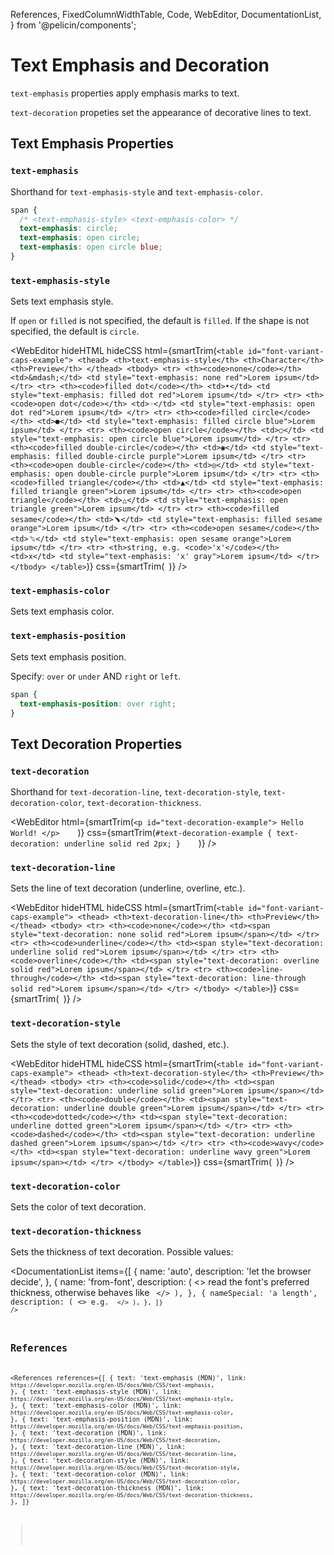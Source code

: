   References,
  FixedColumnWidthTable,
  Code,
  WebEditor,
  DocumentationList,
} from '@pelicin/components';

<MetadataConfigurer title="Text Emphasis and Decoration" dateCreated="2021-03-30" />

# Text Emphasis and Decoration

`text-emphasis` properties apply emphasis marks to text.

`text-decoration` propeties set the appearance of decorative lines to text.

## Text Emphasis Properties

### `text-emphasis`

Shorthand for `text-emphasis-style` and `text-emphasis-color`.

```css
span {
  /* <text-emphasis-style> <text-emphasis-color> */
  text-emphasis: circle;
  text-emphasis: open circle;
  text-emphasis: open circle blue;
}
```

### `text-emphasis-style`

Sets text emphasis style.

If `open` or `filled` is not specified, the default is `filled`. If the shape is not specified, the default is `circle`.

<WebEditor
  hideHTML
  hideCSS
  html={smartTrim(`
    <table id="font-variant-caps-example">
      <thead>
        <th>text-emphasis-style</th>
        <th>Character</th>
        <th>Preview</th>
      </thead>
      <tbody>
        <tr>
          <th><code>none</code></th>
          <td>&mdash;</td>
          <td style="text-emphasis: none red">Lorem ipsum</td>
        </tr>
        <tr>
          <th><code>filled dot</code></th>
          <td>•</td>
          <td style="text-emphasis: filled dot red">Lorem ipsum</td>
        </tr>
        <tr>
          <th><code>open dot</code></th>
          <td>◦</td>
          <td style="text-emphasis: open dot red">Lorem ipsum</td>
        </tr>
        <tr>
          <th><code>filled circle</code></th>
          <td>●</td>
          <td style="text-emphasis: filled circle blue">Lorem ipsum</td>
        </tr>
        <tr>
          <th><code>open circle</code></th>
          <td>○</td>
          <td style="text-emphasis: open circle blue">Lorem ipsum</td>
        </tr>
        <tr>
          <th><code>filled double-circle</code></th>
          <td>◉</td>
          <td style="text-emphasis: filled double-circle purple">Lorem ipsum</td>
        </tr>
        <tr>
          <th><code>open double-circle</code></th>
          <td>◎</td>
          <td style="text-emphasis: open double-circle purple">Lorem ipsum</td>
        </tr>
        <tr>
          <th><code>filled triangle</code></th>
          <td>▲</td>
          <td style="text-emphasis: filled triangle green">Lorem ipsum</td>
        </tr>
        <tr>
          <th><code>open triangle</code></th>
          <td>△</td>
          <td style="text-emphasis: open triangle green">Lorem ipsum</td>
        </tr>
        <tr>
          <th><code>filled sesame</code></th>
          <td>﹅</td>
          <td style="text-emphasis: filled sesame orange">Lorem ipsum</td>
        </tr>
        <tr>
          <th><code>open sesame</code></th>
          <td>﹆</td>
          <td style="text-emphasis: open sesame orange">Lorem ipsum</td>
        </tr>
        <tr>
          <th>string, e.g. <code>'x'</code></th>
          <td>x</td>
          <td style="text-emphasis: 'x' gray">Lorem ipsum</td>
        </tr>
      </tbody>
    </table>
  `)}
  css={smartTrim(`
  `)}
/>

### `text-emphasis-color`

Sets text emphasis color.

### `text-emphasis-position`

Sets text emphasis position.

Specify: `over` or `under` AND `right` or `left`.

```css
span {
  text-emphasis-position: over right;
}
```

## Text Decoration Properties

### `text-decoration`

Shorthand for `text-decoration-line`, `text-decoration-style`, `text-decoration-color`, `text-decoration-thickness`.

<WebEditor
  html={smartTrim(`
    <p id="text-decoration-example">
      Hello World!
    </p>    
  `)}
  css={smartTrim(`
    #text-decoration-example {
      text-decoration: underline solid red 2px;
    }    
  `)}
/>

### `text-decoration-line`

Sets the line of text decoration (underline, overline, etc.).

<WebEditor
  hideHTML
  hideCSS
  html={smartTrim(`
    <table id="font-variant-caps-example">
      <thead>
        <th>text-decoration-line</th>
        <th>Preview</th>
      </thead>
      <tbody>
        <tr>
          <th><code>none</code></th>
          <td><span style="text-decoration: none solid red">Lorem ipsum</span></td>
        </tr>
        <tr>
          <th><code>underline</code></th>
          <td><span style="text-decoration: underline solid red">Lorem ipsum</span></td>
        </tr>
        <tr>
          <th><code>overline</code></th>
          <td><span style="text-decoration: overline solid red">Lorem ipsum</span></td>
        </tr>
        <tr>
          <th><code>line-through</code></th>
          <td><span style="text-decoration: line-through solid red">Lorem ipsum</span></td>
        </tr>
      </tbody>
    </table>
  `)}
  css={smartTrim(`
  `)}
/>

### `text-decoration-style`

Sets the style of text decoration (solid, dashed, etc.).

<WebEditor
  hideHTML
  hideCSS
  html={smartTrim(`
    <table id="font-variant-caps-example">
      <thead>
        <th>text-decoration-style</th>
        <th>Preview</th>
      </thead>
      <tbody>
        <tr>
          <th><code>solid</code></th>
          <td><span style="text-decoration: underline solid green">Lorem ipsum</span></td>
        </tr>
        <tr>
          <th><code>double</code></th>
          <td><span style="text-decoration: underline double green">Lorem ipsum</span></td>
        </tr>
        <tr>
          <th><code>dotted</code></th>
          <td><span style="text-decoration: underline dotted green">Lorem ipsum</span></td>
        </tr>
        <tr>
          <th><code>dashed</code></th>
          <td><span style="text-decoration: underline dashed green">Lorem ipsum</span></td>
        </tr>
        <tr>
          <th><code>wavy</code></th>
          <td><span style="text-decoration: underline wavy green">Lorem ipsum</span></td>
        </tr>
      </tbody>
    </table>
  `)}
  css={smartTrim(`
  `)}
/>

### `text-decoration-color`

Sets the color of text decoration.

### `text-decoration-thickness`

Sets the thickness of text decoration. Possible values:

<DocumentationList
  items={[
    {
      name: 'auto',
      description: 'let the browser decide',
    },
    {
      name: 'from-font',
      description: (
        <>
          read the font's preferred thickness, otherwise behaves like <Code str="auto" />
        </>
      ),
    },
    {
      nameSpecial: 'a length',
      description: (
        <>
          e.g. <Code str="2px" />
        </>
      ),
    },
  ]}
/>

## References

<References
  references={[
    {
      text: 'text-emphasis (MDN)',
      link: `https://developer.mozilla.org/en-US/docs/Web/CSS/text-emphasis`,
    },
    {
      text: 'text-emphasis-style (MDN)',
      link: `https://developer.mozilla.org/en-US/docs/Web/CSS/text-emphasis-style`,
    },
    {
      text: 'text-emphasis-color (MDN)',
      link: `https://developer.mozilla.org/en-US/docs/Web/CSS/text-emphasis-color`,
    },
    {
      text: 'text-emphasis-position (MDN)',
      link: `https://developer.mozilla.org/en-US/docs/Web/CSS/text-emphasis-position`,
    },
    {
      text: 'text-decoration (MDN)',
      link: `https://developer.mozilla.org/en-US/docs/Web/CSS/text-decoration`,
    },
    {
      text: 'text-decoration-line (MDN)',
      link: `https://developer.mozilla.org/en-US/docs/Web/CSS/text-decoration-line`,
    },
    {
      text: 'text-decoration-style (MDN)',
      link: `https://developer.mozilla.org/en-US/docs/Web/CSS/text-decoration-style`,
    },
    {
      text: 'text-decoration-color (MDN)',
      link: `https://developer.mozilla.org/en-US/docs/Web/CSS/text-decoration-color`,
    },
    {
      text: 'text-decoration-thickness (MDN)',
      link: `https://developer.mozilla.org/en-US/docs/Web/CSS/text-decoration-thickness`,
    },
  ]}
></References>
